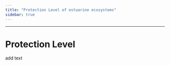 ```yaml
---
title: "Protection Level of estuarine ecosystems"
sidebar: true
---
```


------------------------------------------------------------------------

# Protection Level

add text
